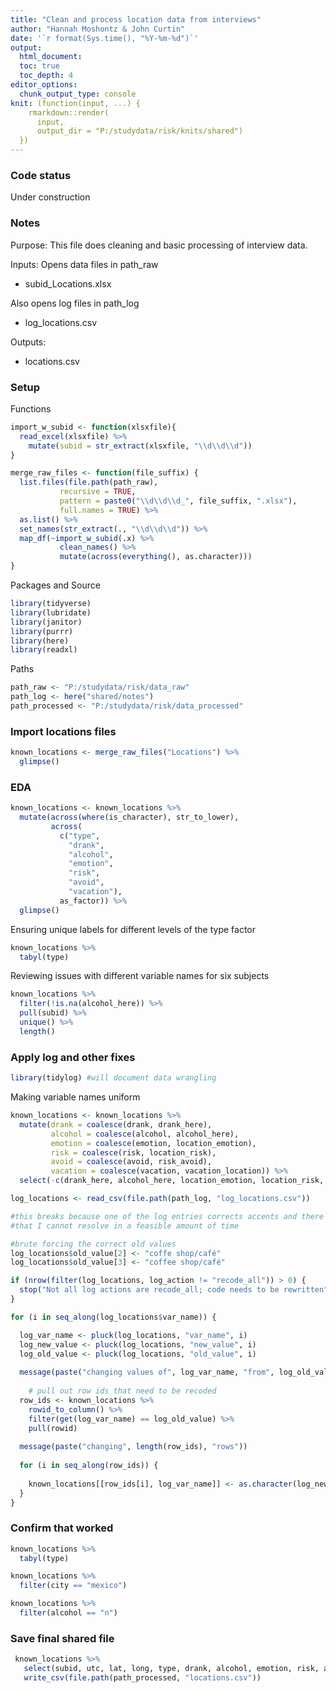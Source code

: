 ```yaml
---
title: "Clean and process location data from interviews"
author: "Hannah Moshontz & John Curtin"
date: '`r format(Sys.time(), "%Y-%m-%d")`'
output: 
  html_document:
  toc: true 
  toc_depth: 4
editor_options: 
  chunk_output_type: console
knit: (function(input, ...) {
    rmarkdown::render(
      input,
      output_dir = "P:/studydata/risk/knits/shared")
  })
---
```


### Code status

Under construction


### Notes

Purpose: This file does cleaning and basic processing of interview data.

Inputs:  Opens data files in path_raw

* subid_Locations.xlsx

Also opens log files in path_log

* log_locations.csv

Outputs: 

* locations.csv

### Setup

Functions
```r
import_w_subid <- function(xlsxfile){
  read_excel(xlsxfile) %>% 
    mutate(subid = str_extract(xlsxfile, "\\d\\d\\d"))
}

merge_raw_files <- function(file_suffix) {
  list.files(file.path(path_raw), 
           recursive = TRUE,
           pattern = paste0("\\d\\d\\d_", file_suffix, ".xlsx"),
           full.names = TRUE) %>% 
  as.list() %>% 
  set_names(str_extract(., "\\d\\d\\d")) %>% 
  map_df(~import_w_subid(.x) %>% 
           clean_names() %>% 
           mutate(across(everything(), as.character)))
}
```

Packages and Source
```r
library(tidyverse)
library(lubridate)
library(janitor)
library(purrr)
library(here)
library(readxl)
```

Paths 
```r
path_raw <- "P:/studydata/risk/data_raw" 
path_log <- here("shared/notes")
path_processed <- "P:/studydata/risk/data_processed" 
```

### Import locations files

```r
known_locations <- merge_raw_files("Locations") %>% 
  glimpse()
```


### EDA

```r
known_locations <- known_locations %>%
  mutate(across(where(is_character), str_to_lower),
         across(
           c("type", 
             "drank",
             "alcohol",
             "emotion",
             "risk",
             "avoid",
             "vacation"),
           as_factor)) %>% 
  glimpse() 
```


Ensuring unique labels for different levels of the type factor

```r
known_locations %>% 
  tabyl(type)
```

Reviewing issues with different variable names for six subjects
```r
known_locations %>% 
  filter(!is.na(alcohol_here)) %>% 
  pull(subid) %>% 
  unique() %>% 
  length()
```


### Apply log and other fixes


```r
library(tidylog) #will document data wrangling
```


Making variable names uniform
```r
known_locations <- known_locations %>% 
  mutate(drank = coalesce(drank, drank_here),
         alcohol = coalesce(alcohol, alcohol_here),
         emotion = coalesce(emotion, location_emotion),
         risk = coalesce(risk, location_risk),
         avoid = coalesce(avoid, risk_avoid),
         vacation = coalesce(vacation, vacation_location)) %>% 
  select(-c(drank_here, alcohol_here, location_emotion, location_risk, risk_avoid, vacation_location))
```


```r
log_locations <- read_csv(file.path(path_log, "log_locations.csv")) 

#this breaks because one of the log entries corrects accents and there are encoding issues
#that I cannot resolve in a feasible amount of time

#brute forcing the correct old values
log_locations$old_value[2] <- "coffe shop/café"
log_locations$old_value[3] <- "coffee shop/café"

if (nrow(filter(log_locations, log_action != "recode_all")) > 0) {
  stop("Not all log actions are recode_all; code needs to be rewritten")
}

for (i in seq_along(log_locations$var_name)) {

  log_var_name <- pluck(log_locations, "var_name", i)
  log_new_value <- pluck(log_locations, "new_value", i)
  log_old_value <- pluck(log_locations, "old_value", i)
  
  message(paste("changing values of", log_var_name, "from", log_old_value, "to", log_new_value))
  
    # pull out row ids that need to be recoded
  row_ids <- known_locations %>% 
    rowid_to_column() %>% 
    filter(get(log_var_name) == log_old_value) %>% 
    pull(rowid)
  
  message(paste("changing", length(row_ids), "rows"))
  
  for (i in seq_along(row_ids)) {
    
    known_locations[[row_ids[i], log_var_name]] <- as.character(log_new_value)
  }
}

```

### Confirm that worked

```r
known_locations %>% 
  tabyl(type)

known_locations %>% 
  filter(city == "mexico")

known_locations %>% 
  filter(alcohol == "n")
```


### Save final shared file

```r
 known_locations %>% 
   select(subid, utc, lat, long, type, drank, alcohol, emotion, risk, avoid, vacation) %>%   
   write_csv(file.path(path_processed, "locations.csv"))
```
